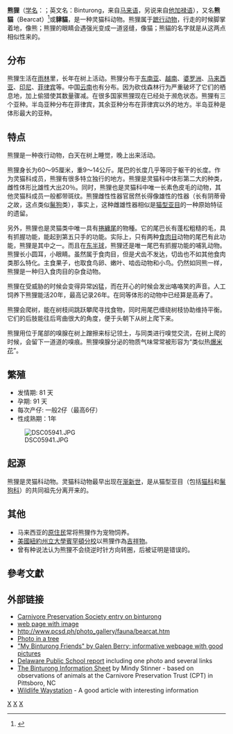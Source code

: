 {{Speciesbox 
| status = VU
| status_system = iucn3.1
| status_ref = <ref>{{IUCN|id=41690 |title=''Arctictis binturong'' |assessors=Willcox, D.H.A., Chutipong, W., Gray, T.N.E., Cheyne, S., Semiadi, G., Rahman, H., Coudrat, C.N.Z., Jennings, A., Ghimirey, Y., Ross, J., Fredriksson, G. & Tilker, A.|version=2018.2 |year=2016 |accessdate=6 February 2016}} 数据库資料包含說明此物種被編入易危級別的原因</ref>
| image = Binturong in Overloon.jpg
| display parents=2
| parent authority=[[Temminck|Temminck]], 1824
| taxon =  Arctictis binturong
| authority = （[[史丹福·萊佛士|史丹福·萊佛士]]，1821年）
| range_map = Binturong area.png
| range_map_width = 250px
| range_map_caption = 熊狸的分布範圍
}}

'''熊狸'''（[[学名|学名]]：''{{lang|la|Arctictis binturong}}''；英文名：Binturong，来自[[马来语|马来语]]，另说来自[[他加禄语|他加禄语]]），又名'''熊貓'''（Bearcat）<ref>{{Cite web |url=http://terms.naer.edu.tw/detail/543843/ |title=bearcat - 熊貓；貓熊 - 國家教育研究院雙語詞彙、學術名詞暨辭書資訊網 |access-date=2020-08-01 |archive-date=2017-09-06 |archive-url=https://web.archive.org/web/20170906135931/http://terms.naer.edu.tw/detail/543843/ |dead-url=no }}</ref>或'''貄貓'''，是一种灵猫科动物。熊狸属于[[蹠行动物|蹠行动物]]，行走的时候脚掌着地，像熊；熊狸的眼睛会遇强光变成一道竖缝，像猫；熊貓的名字就是从这两点相似性来的。

==分布==
熊狸生活在[[雨林|雨林]]里，长年在树上活动。熊狸分布于[[东南亚|东南亚]]、[[越南|越南]]、[[婆罗洲|婆罗洲]]、[[马来西亚|马来西亚]]、[[印尼|印尼]]、[[菲律宾|菲律宾]]等。中国[[云南|云南]]也有分布。因为砍伐森林行为严重破坏了它们的栖息地，加上偷猎使其数量骤减。在很多国家熊狸现在已经处于濒危状态。熊狸有三个亚种。半岛亚种分布在菲律宾，其余亚种分布在菲律宾以外的地方。半岛亚种是体形最大的亚种。

==特点==
熊狸是一种夜行动物，白天在树上睡觉，晚上出来活动。

熊狸身长为60～95厘米，重9～14公斤。尾巴的长度几乎等同于躯干的长度。作为灵猫科成员，熊狸有很多特立独行的地方。熊狸是灵猫科中体形第二大的种类，雌性体形比雄性大出20％。同时，熊狸也是灵猫科中唯一长素色皮毛的动物，其他灵猫科成员一般都带斑纹。熊狸雌性性器官居然长得像雄性的性器（长有阴蒂骨之故，这点类似[[鬣狗|鬣狗]]类），事实上，这种雌雄性器相似是[[猫型亚目|猫型亚目]]的一种原始特征的遗留。

另外，熊狸也是灵猫类中唯一具有[[捲纏尾|捲纏尾]]的物種。它的尾巴长有蓬松粗糙的毛，具有抓握功能，能起到第五只手的功能。实际上，只有两种[[食肉目|食肉目]]动物的尾巴有此功能，熊狸是其中之一。而且在[[东半球|东半球]]，熊狸还是唯一尾巴有抓握功能的哺乳动物。熊狸长小圆耳，小眼睛。虽然属于食肉目，但是犬齿不发达，切齿也不如其他食肉类那么特化。主食果子，也取食鸟卵、嫩叶、啮齿动物和小鸟。仍然如同熊一样，熊狸是一种归入食肉目的杂食动物。

熊狸在受威胁的时候会变得异常凶猛，而在开心的时候会发出咯咯笑的声音。人工饲养下熊狸能活20年，最高记录26年。在同等体形的动物中已经算是高寿了。

熊狸会爬树，能在树枝间跳跃攀爬寻找食物，同时用尾巴缠绕树枝协助维持平衡。它们的后肢能往后弯曲很大的角度，便于头朝下从树上爬下来。

熊狸用位于尾部的嗅腺在树上蹭擦来标记领土，与同类进行嗅觉交流，在树上爬的时候，会留下一道道的嗅痕。熊狸嗅腺分泌的物质气味常常被形容为“类似热[[爆米花|爆米花]]”。

==繁殖==
*发情期: 81 天 
*孕期: 91 天 
*每次产仔: 一般2仔（最高6仔）
*性成熟期：1年

[[File:DSC05941.JPG|left]]

==起源==
熊狸是灵猫科动物。灵猫科动物最早出现在[[渐新世|渐新世]]，是从猫型亚目（包括[[猫科|猫科]]和[[鬣狗科|鬣狗科]]）的共同祖先分离开来的。

==其他==
*马来西亚的[[原住民|原住民]]常将熊狸作为宠物饲养。
*[[美國|美國]][[紐約州立大學賓罕頓分校|紐約州立大學賓罕頓分校]]以熊狸作為[[吉祥物|吉祥物]]。
*曾有种说法认为熊狸不会绕逆时针方向转圈，后被证明是错误的。

== 參考文獻 ==
{{reflist}}

==外部链接==
*[https://web.archive.org/web/20050204222120/http://cptigers.org/animals/binturong/binturong.html Carnivore Preservation Society entry on binturong]
*[https://web.archive.org/web/20060524223638/http://www.ac.wwu.edu/~fasawwu/resources/endangered/palawan-bearcat.htm web page with image]
*http://www.pcsd.ph/photo_gallery/fauna/bearcat.htm {{Wayback|url=http://www.pcsd.ph/photo_gallery/fauna/bearcat.htm |date=20050125111913 }}
*[http://flickr.com/photos/adlaw/2081063/ Photo in a tree] {{Wayback|url=http://flickr.com/photos/adlaw/2081063/ |date=20050603022115 }}
*[http://members.aol.com/_ht_a/GBearcat/binturongs/ "My Binturong Friends" by Galen Berry; informative webpage with good pictures] {{Wayback|url=http://members.aol.com/_ht_a/GBearcat/binturongs/ |date=20070323152501 }}
*[https://web.archive.org/web/20060504201606/http://www.k12.de.us/warner/binturon.htm Delaware Public School report] including one photo and several links
*[https://web.archive.org/web/20060211122530/http://www.animalsforawareness.org/cs_bint.php The Binturong Information Sheet] by Mindy Stinner - based on observations of animals at the Carnivore Preservation Trust (CPT) in Pittsboro, NC
*[https://web.archive.org/web/20071223151818/http://www.wildlifewaystation.org/wws/animals/item.php?id=14 Wildlife Waystation] - A good article with interesting information
{{Taxonbar|from=Q213141}}

[[Category:熊狸属|X]]
[[Category:中国國家一級保護动物|X]]
[[Category:云南动物|X]]